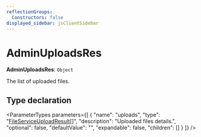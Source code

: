 ```yaml
---
reflectionGroups:
  Constructors: false
displayed_sidebar: jsClientSidebar
---
```



# AdminUploadsRes

 **AdminUploadsRes**: `Object`

The list of uploaded files.

## Type declaration

<ParameterTypes parameters={[
  {
    "name": "uploads",
    "type": "[FileServiceUploadResult](js_client.internal.FileServiceUploadResult.mdx)[]",
    "description": "Uploaded files details.",
    "optional": false,
    "defaultValue": "",
    "expandable": false,
    "children": []
  }
]} />
